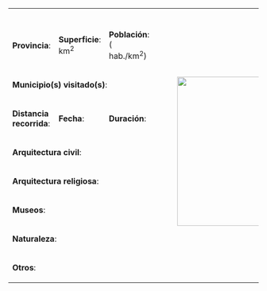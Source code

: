 <table class="wikitable" width="100%">

<tr><th colspan=6>[[{{{wiki}}}|{{{etapa}}}]]</th></tr>

<tr><td>'''Provincia''': {{{provincia}}}</td><td width="20%">'''Superficie''': {{{superficie}}} km<sup>2</sup></td><td width="25%">'''Población''': {{{poblacion}}} ({{{densidad}}} hab./km<sup>2</sup>)</td><td rowspan="8" width="1%">[[File:{{{imagen}}}|300px|{{{imagen-pie}}}]]</td></tr>

<tr><td colspan="3">'''Municipio(s) visitado(s)''': {{{municipios-visitados}}}</td></tr>

<tr><td>'''Distancia recorrida''': {{{distancia-recorrida}}}</td><td>'''Fecha''': {{{fecha}}}</td><td>'''Duración''': {{{duracion}}}</td></tr>

<tr><td colspan=3>'''Arquitectura civil''': {{{arquitectura-civil}}}</td></tr>

<tr><td colspan=3>'''Arquitectura religiosa''': {{{arquitectura-religiosa}}}</td></tr>

<tr><td colspan=3>'''Museos''': {{{museos}}}</td></tr>

<tr><td colspan=3>'''Naturaleza''': {{{naturaleza}}}</td></tr>

<tr><td colspan=3>'''Otros''': {{{otros}}}</td></tr>

</table>
